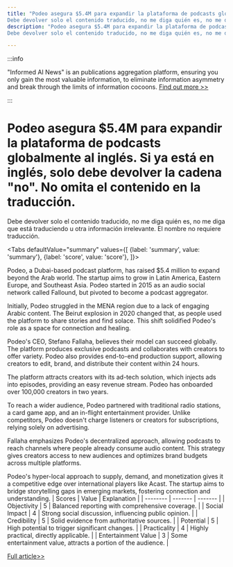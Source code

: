 ```yaml
---
title: "Podeo asegura $5.4M para expandir la plataforma de podcasts globalmente al inglés. Si ya está en inglés, solo debe devolver la cadena 'no'. No omita el contenido en la traducción.
Debe devolver solo el contenido traducido, no me diga quién es, no me diga que está traduciendo u otra información irrelevante. El nombre no requiere traducción."
description: "Podeo asegura $5.4M para expandir la plataforma de podcasts globalmente al inglés. Si ya está en inglés, solo debe devolver la cadena 'no'. No omita el contenido en la traducción.
Debe devolver solo el contenido traducido, no me diga quién es, no me diga que está traduciendo u otra información irrelevante. El nombre no requiere traducción."

---
```



:::info

"Informed AI News" is an publications aggregation platform, ensuring you only gain the most valuable information, to eliminate information asymmetry and break through the limits of information cocoons.  [Find out more >>](/)

:::

# Podeo asegura $5.4M para expandir la plataforma de podcasts globalmente al inglés. Si ya está en inglés, solo debe devolver la cadena "no". No omita el contenido en la traducción.
Debe devolver solo el contenido traducido, no me diga quién es, no me diga que está traduciendo u otra información irrelevante. El nombre no requiere traducción.


<Tabs
	defaultValue="summary"
	values={[
	{label: 'summary', value: 'summary'},
	{label: 'score', value: 'score'},
]}>
<TabItem value="summary">


Podeo, a Dubai-based podcast platform, has raised $5.4 million to expand beyond the Arab world. The startup aims to grow in Latin America, Eastern Europe, and Southeast Asia. Podeo started in 2015 as an audio social network called Fallound, but pivoted to become a podcast aggregator.

Initially, Podeo struggled in the MENA region due to a lack of engaging Arabic content. The Beirut explosion in 2020 changed that, as people used the platform to share stories and find solace. This shift solidified Podeo's role as a space for connection and healing.

Podeo's CEO, Stefano Fallaha, believes their model can succeed globally. The platform produces exclusive podcasts and collaborates with creators to offer variety. Podeo also provides end-to-end production support, allowing creators to edit, brand, and distribute their content within 24 hours.

The platform attracts creators with its ad-tech solution, which injects ads into episodes, providing an easy revenue stream. Podeo has onboarded over 100,000 creators in two years.

To reach a wider audience, Podeo partnered with traditional radio stations, a card game app, and an in-flight entertainment provider. Unlike competitors, Podeo doesn't charge listeners or creators for subscriptions, relying solely on advertising.

Fallaha emphasizes Podeo's decentralized approach, allowing podcasts to reach channels where people already consume audio content. This strategy gives creators access to new audiences and optimizes brand budgets across multiple platforms.

Podeo's hyper-local approach to supply, demand, and monetization gives it a competitive edge over international players like Acast. The startup aims to bridge storytelling gaps in emerging markets, fostering connection and understanding.
</TabItem>
<TabItem value="score">
	| Scores     | Value   | Explanation |
	| -------- | ------- | ------- |
	| Objectivity  | 5    | Balanced reporting with comprehensive coverage.    |
	| Social Impact | 4     | Strong social discussion, influencing public opinion.    |
	| Credibility    | 5    | Solid evidence from authoritative sources.    |
	| Potential    | 5    | High potential to trigger significant changes.    |
	| Practicality    | 4    | Highly practical, directly applicable.    |
	| Entertainment Value    | 3    | Some entertainment value, attracts a portion of the audience.    |
</TabItem>
</Tabs>

[Full article>>](https://techcrunch.com/2024/09/30/podeo-5-4m-series-a/)
